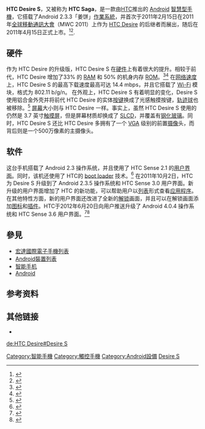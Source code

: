 {{expand|time=2011-10-23T01:45:49+00:00}}
{{noteTA
|G1=IT
}}
{{Infobox Mobile phone
| name          = HTC Desire S
| logo          = <!-- just the file name, i.e. example.png -->
| logosize      = <!-- include "px" - defaults to 250px if omitted -->
| image         = HTC Desire S.jpg
| imagesize     = 225px
| alt           =
| caption       =
| brand         =
| manufacturer  = [[HTC|HTC]]
| series        =
| carrier       =
| networks      = [[2.5G|2.5G]] ([[GSM|GSM]]/[[GPRS|GPRS]]/[[EDGE|EDGE]]): 850/900/1800/1900 MHz <br />[[3G|3G]] ([[HSDPA|HSDPA]] 14.4 [[Megabit_per_second|Mbps]], [[HSUPA|HSUPA]] 5.76 [[Mbps|Mbps]]): 900/2100 MHz
| released      = {{Start date and age|2011|04|05}}
| price         = <!-- Full price at initial release. -->
| available     = <!-- Country {{Start date|YYYY|MM|DD}} (Carrier) -->
| discontinued  = <!-- {{End date|YYYY|MM|DD}} -->
| predecessor   = [[HTC_Desire|HTC Desire]]
| successor     = [[HTC_Rhyme|HTC Rhyme]]
| related       =
| type          = 智慧型手機
| form          = 直板手机
| size          = {{convert|115|mm|in|abbr=on}} H<br />{{convert|59.8|mm|in|abbr=on}} W<br />{{convert|11.6|mm|in|abbr=on}} D
| weight        = 130 g
| os            = [[Android|Android]] 2.3.3 (姜饼)已更改為2.3.5 <br />用户界面： [[HTC_Sense|HTC Sense]]
| cpu           = 1 GHz [[高通|高通]] MSM8255 ([[Snapdragon_(processor)|Snapdragon]])
| gpu           = [[Adreno|Adreno]] 205
| memory        = 768 [[megabyte|MB]] RAM
| storage       = 1.1 [[gigabyte|GB]] ROM
| memory_card   = 最高支持 32 GB MicroSD 扩展
| battery       = 1450 [[mAh|mAh]] [[锂电池|锂电池]]
| input         = [[多点触控|多点触控]] [[触摸屏|触摸屏]] <br /> 双 [[MIC|MIC]] <br /> [[重力感应器|重力感应器]] <br />[[距离感应器|距离感应器]] <br /> [[光线感应器|光线感应器]] 
| display       = 3.7英寸电容触摸屏 <br />480×800 (252 [[Pixel_density|ppi]]) Super LCD 、钢化玻璃<ref>{{cite web|url=http://www.corninggorillaglass.com/featured-products|title=Products with Gorilla|work=Featured products|publisher=[[Corning_Incorporated|Corning Incorporated]]|accessdate=2011-10-21|archive-date=2011-10-23|archive-url=https://web.archive.org/web/20111023152622/http://www.corninggorillaglass.com/featured-products|dead-url=yes}}</ref>
| ext_display   =
| rear_camera   = [[背光式|背光式]] 500万 [[像素|像素]] 自动对焦摄像头 、 LED 闪光灯
| front_camera  = [[VGA|VGA]]
| media_formats =
| ringtone      =
| connectivity  = [[Wi-Fi|Wi-Fi]] ([[802.11|802.11]] b/g/n); [[蓝牙_2.1|蓝牙 2.1]]; [[USB_2.0|USB 2.0]], [[DLNA|DLNA]]
| other         = [[(Wi-Fi)|Wi-Fi]], [[FM_收音机|FM 收音机]]
| sar           =
| hac           =
| references    =
}}

'''HTC Desire S'''，又被称为 '''HTC Saga'''，是一款由[[HTC|HTC]]推出的 [[Android|Android]] [[智慧型手機|智慧型手機]]，它搭载了Android 2.3.3「姜饼」[[作業系統|作業系統]]，并首次于2011年2月15日在2011年[[全球移動通訊大會|全球移動通訊大會]]（MWC 2011）上作为 [[HTC_Desire|HTC Desire]] 的后继者而展出，随后在2011年4月15日正式上市。<ref>{{cite web|url=http://www.slashgear.com/htc-desire-s-official-15132984/|title=HTC Desire S official|last=Davies|first=Chris|date=2011-02-15|publisher=Slashgear|accessdate=2011-02-19|archive-date=2011-02-18|archive-url=https://web.archive.org/web/20110218053843/http://www.slashgear.com/htc-desire-s-official-15132984/|dead-url=no}}</ref><ref>{{cite web |url=http://mwc2011.techradar.com/2011/02/htc-desire-s-announced-with-rebooted-aluminium-chassis/ |title=HTC Desire S announced with rebooted aluminium chassis |date=2011-02-15 |publisher=TechRadar |accessdate=2011-02-19 |deadurl=yes |archiveurl=https://web.archive.org/web/20110218025704/http://mwc2011.techradar.com/2011/02/htc-desire-s-announced-with-rebooted-aluminium-chassis/ |archivedate=2011-02-18 }}</ref>.

== 硬件 ==
作为 HTC Desire 的升级版，HTC Desire S 在[[硬件|硬件]]上有着很大的提升。相较于前代，HTC Desire 增加了33% 的 [[隨機存取記憶體|RAM]] 和 50% 的机身内存 [[ROM|ROM]]。<ref>{{cite web | url=http://www.gsmarena.com/htc_desire_s-3776.php | title=HTC Desire S | publisher=GSMarena | accessdate=2011-09-24 | archive-date=2011-09-23 | archive-url=https://web.archive.org/web/20110923131732/http://www.gsmarena.com/htc_desire_s-3776.php | dead-url=no }}</ref><ref>{{cite web | url=http://www.gsmarena.com/htc_desire-3077.php | title=HTC Desire | publisher=GSMarena | accessdate=2011-09-24 | archive-date=2011-09-23 | archive-url=https://web.archive.org/web/20110923143428/http://www.gsmarena.com/htc_desire-3077.php | dead-url=no }}</ref> 在[[网络|网络]][[速度|速度]]上，HTC Desire S 的最高下载速度最高可达 14.4 mbps，并且它搭载了 [[Wi-Fi|Wi-Fi]] 模块，格式为 802.11 b/g/n。 在外观上，HTC Desire S 有着明显的变化，Desire S 使用铝合金外壳并将前代 HTC Desire 的实体[[按键|按键]]换成了光感触摸按键，[[轨迹球|轨迹球]]也被移除。<ref>{{cite web | url=http://www.techradar.com/reviews/phones/mobile-phones/htc-desire-s-930920/review | title=HTC Desire S review | publisher=Techradar | date=2011-03-29 | accessdate=2011-09-24 | archive-date=2011-09-23 | archive-url=https://web.archive.org/web/20110923181846/http://www.techradar.com/reviews/phones/mobile-phones/htc-desire-s-930920/review | dead-url=no }}</ref> [[屏幕|屏幕]]大小则与 HTC Desire 一样。事实上，虽然 HTC Desire S 使用的仍然是 3.7 英寸[[触摸屏|触摸屏]]，但是屏幕材质却换成了 [[SLCD|SLCD]]，并覆盖有[[钢化玻璃|钢化玻璃]]。同时，HTC Desire S 还比 HTC Desire 多拥有了一个 [[VGA|VGA]] 级别的前置[[摄像|摄像]]头，而背后则是一个500万像素的主摄像头。

== 软件 ==
这台手机搭载了 Android 2.3 操作系统，并且使用了 HTC Sense 2.1 的[[用户界面|用户界面]]。同时，该机还使用了 HTC的 [[boot_loader|boot loader]] 技术。<ref>{{cite web | url=http://www.androidcentral.com/htc-incredible-s-has-signed-bootloader-and-recovery-image | title=HTC Incredible S has signed bootloader and recovery image | publisher=Android Central | date=2011-03-23 | accessdate=2011-09-24 | archive-date=2011-09-13 | archive-url=https://web.archive.org/web/20110913233003/http://www.androidcentral.com/htc-incredible-s-has-signed-bootloader-and-recovery-image | dead-url=no }}</ref> 在2011年10月2日，HTC 为 Desire S 升级到了 Android 2.3.5 操作系统和 HTC Sense 3.0 用户界面。新升级的用户界面增加了 HTC 的新功能，可以帮助用户以[[列表|列表]]形式查看[[应用程序|应用程序]]。在其他特性方面，新的用户界面还改进了全新的[[解锁|解锁]]画面，并且可以在解锁画面添加[[图标|图标]]和[[插件|插件]]。HTC于2012年6月20日向用户推送升级了 Android 4.0.4 操作系统和 HTC Sense 3.6 用户界面。<ref>{{cite web | url=http://www.gsmarena.com/htc_desire_s_gets_gingerbread_235_and_sense_30-news-3212.php | title=HTC Desire S receives Android 2.3.5 and HTC Sense 3.0 | publisher=GSMArena.com | date=2011-10-02 | accessdate=2011-10-02 | archive-date=2011-10-02 | archive-url=https://web.archive.org/web/20111002225552/http://www.gsmarena.com/htc_desire_s_gets_gingerbread_235_and_sense_30-news-3212.php | dead-url=no }}</ref><ref>{{cite web | url=http://twitter.com/#!/DylRicho/status/120691917536247808 | title=HTC Desire S receives Android 2.3.5 and HTC Sense 3.0 via DylRicho on Twitter | publisher=DylRicho.com | date=2011-10-02 | accessdate=2011-10-02 | archive-date=2015-12-19 | archive-url=https://web.archive.org/web/20151219045807/https://twitter.com/#!/DylRicho/status/120691917536247808 | dead-url=no }}</ref>

== 參見 ==
* [[宏達國際電子手機列表|宏達國際電子手機列表]]
* [[Android裝置列表|Android裝置列表]]
* [[智能手机|智能手机]]
* [[Android|Android]]

== 参考资料 ==
{{reflist}}

== 其他链接 ==
* {{Official|http://www.htc.com/www/product/desires/overview.html}}

{{HTC Phones A Series}}

[[Category:智能手機|Category:智能手機]]
[[Category:觸控手機|Category:觸控手機]]
[[Category:Android設備|Category:Android設備]]
[[Category:宏達電手機|Desire S]]

[[de:HTC_Desire#Desire_S|de:HTC Desire#Desire S]]